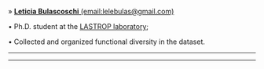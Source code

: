 » [**Leticia Bulascoschi** (email:lelebulas@gmail.com)](https://www.researchgate.net/profile/Leticia_Cagnoni)

• Ph.D. student at the [LASTROP laboratory](http://esalqlastrop.com.br/capa.asp?pi=principal);

• Collected and organized functional diversity in the dataset.

_____________________________________________________________________________________________________

_____________________________________________________________________________________________________